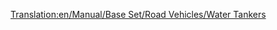 [[Translation:en/Manual/Base Set/Road Vehicles/Water Tankers]]
{{hu/Navbox Közúti járművek}}
{{hu/Közúti járművek|name     = Uhl vízszállító
  |img      =en/Uhl Water Tanker.png|price    = £4,551 ($9,102)  
  |speed    = 30 mph (48 km/h)
  |annual   = £421 ($842)
  |designed = 1936
  |life     = 15
  |capacity = 21,000 liter [[hu/Manual/Base Set/Cargos/Víz|víz]]
}}
{{hu/Közúti járművek|name     = Balogh vízszállító
  |img      =en/Balogh Water Tanker.png|price    = £5,781 ($11,562)  
  |speed    = 55 mph (88 km/h)
  |annual   = £787 ($1,574)
  |designed = 1978
  |life     = 15
  |capacity = 25,000 liter [[hu/Manual/Base Set/Cargos/Víz|víz]]
}}
{{hu/Közúti járművek|name     = MPS vízszállító
  |img      =en/MPS Water Tanker.png|price    = £6,191 ($12,382) 
  |speed    = 70 mph (112 km/h)
  |annual   = £1,125 ($2,250)
  |designed = 2011
  |life     = 15
  |capacity = 27,000 liter [[hu/Manual/Base Set/Cargos/Víz|víz]]
}}